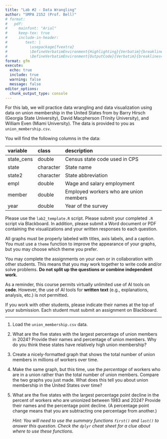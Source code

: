 ```yaml
---
title: "Lab #2 - Data Wrangling"
author: "SMPA 2152 (Prof. Bell)"
# format:
#   pdf:
#     mainfont: "Arial"
#     keep-tex: true
#     include-in-header:
#        text: |
#          \usepackage{fvextra}
#          \DefineVerbatimEnvironment{Highlighting}{Verbatim}{breaklines=true, breakanywhere=true, breaksymbol=, breakanywheresymbolpre=,commandchars=\\\{\}}
#          \DefineVerbatimEnvironment{OutputCode}{Verbatim}{breaklines=true, breakanywhere=true, breaksymbol=, breakanywheresymbolpre=,commandchars=\\\{\}}
format: gfm
execute:
  echo: true
  include: true
  warning: false
  message: false
editor_options: 
  chunk_output_type: console
---
```

\vspace{-3em}

For this lab, we will practice data wrangling and data visualization using data on union membership in the United States from [\mbox{UnionStats.com}](https://www.unionstats.com/) by Barry Hirsch (Georgia State University), David Macpherson (Trinity University), and William Even (Miami University). The data is provided to you as `union_membership.csv`.

You will find the following columns in the data:

|variable           |class     |description        |
|:------------------|:---------|:------------------|
|state_cens  |double    |Census state code used in CPS |
|state              |character |State name |
|state2 |character |State abbreviation |
|empl  |double    | Wage and salary employment |
|member     |double    | Employed workers who are union members |
|year               |double    |Year of the survey |

Please use the `lab2_template.R` script. Please submit your completed `.R` script via Blackboard. In addition, please submit a Word document or PDF containing the visualizations and your written responses to each question.

All graphs must be properly labeled with titles, axis labels, and a caption. You must use a `theme` function to improve the appearance of your graphs, but you may choose which theme you prefer.

You may complete the assignments on your own or in collaboration with other students. This means that you may work together to write code and/or solve problems. **Do not split up the questions or combine independent work.**

As a reminder, this course permits virtually unlimited use of AI tools on **code**. However, the use of AI tools for **written text** (e.g., explanations, analysis, etc.) is not permitted.

If you work with other students, please indicate their names at the top of your submission. Each student must submit an assignment on Blackboard.
\vspace{-1em}

---

1. Load the `union_membership.csv` data.

2. What are the five states with the largest percentage of union members in 2024? Provide their names and percentage of union members. Why do you think these states have relatively high union membership?

3. Create a nicely-formatted graph that shows the total number of union members in millions of workers over time.

4. Make the same graph, but this time, use the *percentage* of workers who are in a union rather than the total number of union members. Compare the two graphs you just made. What does this tell you about union membership in the United States over time?

5. What are the five states with the largest percentage point decline in the percent of workers who are unionized between 1983 and 2024? Provide their names and the percentage point decline. (A percentage point change means that you are subtracting one percentage from another.)

    *Hint: You will need to use the summary functions `first()` and `last()` to answer this question. Check the `dplyr` cheat sheet for a clue about where to use these functions.*